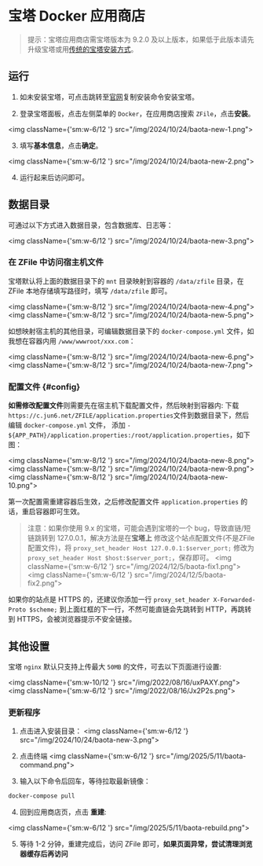 # 宝塔 Docker 应用商店

> 提示：宝塔应用商店需宝塔版本为 9.2.0 及以上版本，如果低于此版本请先升级宝塔或用[传统的宝塔安装方式](./os-baota)。

## 运行

1. 如未安装宝塔，可点击跳转至[官网](https://www.bt.cn/u/WYVNdM)复制安装命令安装宝塔。

2. 登录宝塔面板，点击左侧菜单的 `Docker`，在应用商店搜索 `ZFile`，点击**安装**。

<img className={'sm:w-6/12 '} src="/img/2024/10/24/baota-new-1.png"></img>


3. 填写**基本信息**，点击**确定**。

<img className={'sm:w-6/12 '} src="/img/2024/10/24/baota-new-2.png"></img>

4. 运行起来后访问即可。


## 数据目录

可通过以下方式进入数据目录，包含数据库、日志等：

<img className={'sm:w-6/12 '} src="/img/2024/10/24/baota-new-3.png"></img>


### 在 ZFile 中访问宿主机文件

宝塔默认将上面的数据目录下的 `mnt` 目录映射到容器的 `/data/zfile` 目录，在 ZFile 本地存储填写路径时，填写 `/data/zfile` 即可。

<img className={'sm:w-8/12 '} src="/img/2024/10/24/baota-new-4.png"></img>
<img className={'sm:w-8/12 '} src="/img/2024/10/24/baota-new-5.png"></img>

如想映射宿主机的其他目录，可编辑数据目录下的 `docker-compose.yml` 文件，如我想在容器内用 `/www/wwwroot/xxx.com`：

<img className={'sm:w-8/12 '} src="/img/2024/10/24/baota-new-6.png"></img>
<img className={'sm:w-8/12 '} src="/img/2024/10/24/baota-new-7.png"></img>


### 配置文件 {#config}

**如需修改配置文件**则需要先在宿主机下载配置文件，然后映射到容器内:
下载`https://c.jun6.net/ZFILE/application.properties`文件到数据目录下，然后编辑 `docker-compose.yml` 文件，
添加 `- ${APP_PATH}/application.properties:/root/application.properties`，如下图：

<img className={'sm:w-8/12 '} src="/img/2024/10/24/baota-new-8.png"></img>
<img className={'sm:w-8/12 '} src="/img/2024/10/24/baota-new-9.png"></img>
<img className={'sm:w-8/12 '} src="/img/2024/10/24/baota-new-10.png"></img>

第一次配置需重建容器后生效，之后修改配置文件 `application.properties` 的话，重启容器即可生效。


> 注意：如果你使用 9.x 的宝塔，可能会遇到宝塔的一个 bug，导致直链/短链跳转到 127.0.0.1，解决方法是在**宝塔上** 修改这个站点配置文件(不是ZFile配置文件)，将 `proxy_set_header Host 127.0.0.1:$server_port;` 修改为 `proxy_set_header Host $host:$server_port;`，保存即可。
<img className={'sm:w-6/12 '} src="/img/2024/12/5/baota-fix1.png"></img>
<img className={'sm:w-6/12 '} src="/img/2024/12/5/baota-fix2.png"></img>

如果你的站点是 HTTPS 的，还建议你添加一行 `proxy_set_header X-Forwarded-Proto $scheme;` 到上面红框的下一行，不然可能直链会先跳转到 HTTP，再跳转到 HTTPS，会被浏览器提示不安全链接。

## 其他设置

宝塔 `nginx` 默认只支持上传最大 `50MB` 的文件，可去以下页面进行设置:

<img className={'sm:w-10/12 '} src="/img/2022/08/16/uxPAXY.png"></img>
<img className={'sm:w-6/12 '} src="/img/2022/08/16/Jx2P2s.png"></img>

### 更新程序

1. 点击进入安装目录：
<img className={'sm:w-6/12 '} src="/img/2024/10/24/baota-new-3.png"></img>

2. 点击终端
<img className={'sm:w-6/12 '} src="/img/2025/5/11/baota-command.png"></img>

3. 输入以下命令后回车，等待拉取最新镜像：
```bash
docker-compose pull
```

4. 回到应用商店页，点击 **重建**:

<img className={'sm:w-6/12 '} src="/img/2025/5/11/baota-rebuild.png"></img>

5. 等待 1-2 分钟，重建完成后，访问 ZFile 即可，**如果页面异常，尝试清理浏览器缓存后再访问**